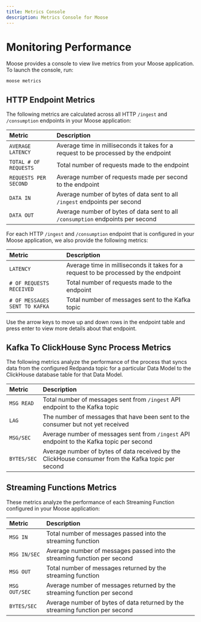 ```yaml
---
title: Metrics Console
description: Metrics Console for Moose
---
```



# Monitoring Performance

Moose provides a console to view live metrics from your Moose application. To launch the console, run:

```bash filename="Terminal" copy
moose metrics
```

## HTTP Endpoint Metrics

The following metrics are calculated across all HTTP `/ingest` and `/consumption` endpoints in your Moose application:

| Metric                | Description                                                                         |
| :-------------------- | :---------------------------------------------------------------------------------- |
| `AVERAGE LATENCY`     | Average time in milliseconds it takes for a request to be processed by the endpoint |
| `TOTAL # OF REQUESTS` | Total number of requests made to the endpoint                                       |
| `REQUESTS PER SECOND` | Average number of requests made per second to the endpoint                          |
| `DATA IN`             | Average number of bytes of data sent to all `/ingest` endpoints per second          |
| `DATA OUT`            | Average number of bytes of data sent to all `/consumption` endpoints per second     |

For each HTTP `/ingest` and `/consumption` endpoint that is configured in your Moose application, we also provide the following metrics:

| Metric                        | Description                                                                         |
| :---------------------------- | :---------------------------------------------------------------------------------- |
| `LATENCY`                     | Average time in milliseconds it takes for a request to be processed by the endpoint |
| `# OF REQUESTS RECEIVED`      | Total number of requests made to the endpoint                                       |
| `# OF MESSAGES SENT TO KAFKA` | Total number of messages sent to the Kafka topic                                    |

<Callout type="info" title="Moose Hint">
  Use the arrow keys to move up and down rows in the endpoint table and press
  enter to view more details about that endpoint.
</Callout>

## Kafka To ClickHouse Sync Process Metrics

The following metrics analyze the performance of the process that syncs data from the configured Redpanda topic for a particular Data Model to the ClickHouse database table for that Data Model.

| Metric      | Description                                                                                         |
| :---------- | :-------------------------------------------------------------------------------------------------- |
| `MSG READ`  | Total number of messages sent from `/ingest` API endpoint to the Kafka topic                        |
| `LAG`       | The number of messages that have been sent to the consumer but not yet received                     |
| `MSG/SEC`   | Average number of messages sent from `/ingest` API endpoint to the Kafka topic per second           |
| `BYTES/SEC` | Average number of bytes of data received by the ClickHouse consumer from the Kafka topic per second |

## Streaming Functions Metrics

These metrics analyze the performance of each Streaming Function configured in your Moose application:

| Metric        | Description                                                                   |
| :------------ | :---------------------------------------------------------------------------- |
| `MSG IN`      | Total number of messages passed into the streaming function                   |
| `MSG IN/SEC`  | Average number of messages passed into the streaming function per second      |
| `MSG OUT`     | Total number of messages returned by the streaming function                   |
| `MSG OUT/SEC` | Average number of messages returned by the streaming function per second      |
| `BYTES/SEC`   | Average number of bytes of data returned by the streaming function per second |../../components
